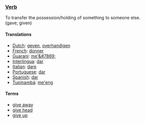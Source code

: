 ===[[Verb]]===
To transfer the possession/holding of something to someone else.<br>
(gave; given)

====Translations====
*[[Dutch]]: [[geven]], [[overhandigen]]
*[[French]]: [[donner]]
*[[Guarani]]: [[me'&#7869;]]
*[[Interlingua]]: [[dar]]
*[[Italian]]: [[dare]]
*[[Portuguese]]: [[dar]]
*[[Spanish]]: [[dar]]
*[[Tupinambá]]: [[me'eng]]

====Terms====
*[[give away]]
*[[give head]]
*[[give up]]